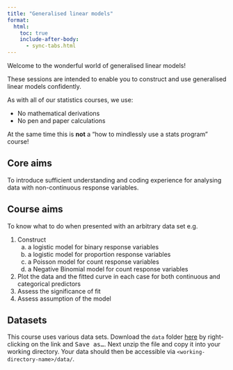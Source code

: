 ```yaml
---
title: "Generalised linear models"
format:
  html:
    toc: true
    include-after-body:
      - sync-tabs.html
---
```


Welcome to the wonderful world of generalised linear models!

These sessions are intended to enable you to construct and use generalised linear models confidently.

As with all of our statistics courses, we use:

- No mathematical derivations
- No pen and paper calculations

At the same time this is **not** a “how to mindlessly use a stats program” course!

## Core aims
To introduce sufficient understanding and coding experience for analysing data with non-continuous response variables.

:::callout-note
## Course aims
To know what to do when presented with an arbitrary data set e.g.

1.	Construct
    a.	a logistic model for binary response variables
    b.	a logistic model for proportion response variables
    c.	a Poisson model for count response variables
    d.	a Negative Binomial model for count response variables
2.	Plot the data and the fitted curve in each case for both continuous and categorical predictors
3.	Assess the significance of fit
4.	Assess assumption of the model
:::

## Datasets {#index-datasets}

This course uses various data sets. Download the `data` folder [here](data.zip) by right-clicking on the link and <kbd>Save as...</kbd>. Next unzip the file and copy it into your working directory. Your data should then be accessible via `<working-directory-name>/data/`.
